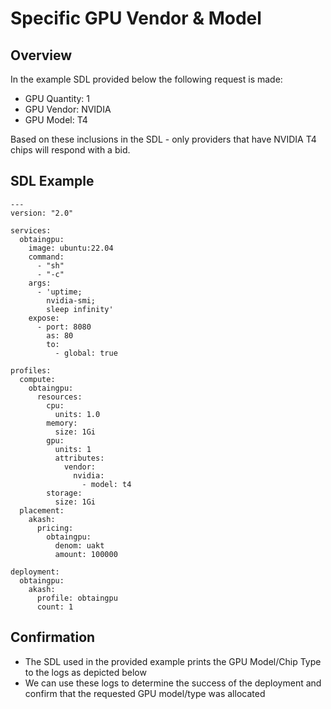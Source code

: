 # Specific GPU Vendor & Model

## Overview

In the example SDL provided below the following request is made:

* GPU Quantity: 1
* GPU Vendor: NVIDIA
* GPU Model: T4

Based on these inclusions in the SDL - only providers that have NVIDIA T4 chips will respond with a bid.

## SDL Example

```
---
version: "2.0"

services:
  obtaingpu:
    image: ubuntu:22.04
    command:
      - "sh"
      - "-c"
    args:
      - 'uptime;
        nvidia-smi;
        sleep infinity'
    expose:
      - port: 8080
        as: 80
        to:
          - global: true

profiles:
  compute:
    obtaingpu:
      resources:
        cpu:
          units: 1.0
        memory:
          size: 1Gi
        gpu:
          units: 1
          attributes:
            vendor:
              nvidia:
                - model: t4
        storage:
          size: 1Gi
  placement:
    akash:
      pricing:
        obtaingpu: 
          denom: uakt
          amount: 100000

deployment:
  obtaingpu:
    akash:
      profile: obtaingpu
      count: 1

```

## Confirmation

* The SDL used in the provided example prints the GPU Model/Chip Type to the logs as depicted below
* We can use these logs to determine the success of the deployment and confirm that the requested GPU model/type was allocated

<figure><img src="../../.gitbook/assets/gpuCheck.png" alt=""><figcaption></figcaption></figure>
